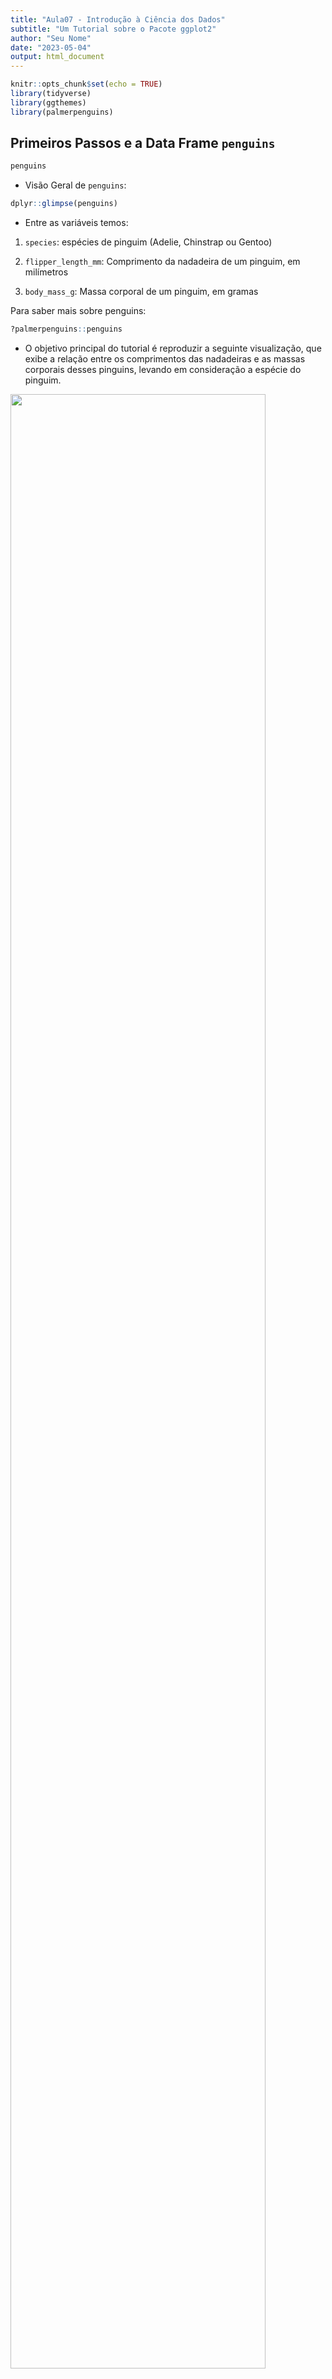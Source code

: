```yaml
---
title: "Aula07 - Introdução à Ciência dos Dados"
subtitle: "Um Tutorial sobre o Pacote ggplot2"
author: "Seu Nome"
date: "2023-05-04"
output: html_document
---
```



```r
knitr::opts_chunk$set(echo = TRUE)
library(tidyverse)
library(ggthemes)
library(palmerpenguins)
```


## Primeiros Passos e a Data Frame `penguins`


```r
penguins
```

- Visão Geral de `penguins`:

```r
dplyr::glimpse(penguins)
```

- Entre as variáveis temos:

1. `species`: espécies de pinguim (Adelie, Chinstrap ou Gentoo)

2. `flipper_length_mm`: Comprimento da nadadeira de um pinguim, em milímetros

3. `body_mass_g`: Massa corporal de um pinguim, em gramas

Para saber mais sobre penguins: 

```r
?palmerpenguins::penguins
```

- O objetivo principal do tutorial é reproduzir a seguinte visualização, 
que exibe a relação entre os comprimentos das nadadeiras e as massas corporais desses pinguins, levando em consideração a espécie do pinguim.

![](https://r4ds.hadley.nz/data-visualize_files/figure-html/unnamed-chunk-7-1.png){width=90%}

- Vamos recriar esta visualização passo a passo.


## Criando um ggplot

```r
ggplot(data = penguins)
```


```r
ggplot(
  data = penguins,
  mapping = aes(x = flipper_length_mm, y = body_mass_g)
)
```


```r
ggplot(
  data = penguins,
  mapping = aes(x = flipper_length_mm, y = body_mass_g)
) +
  geom_point()
```


```r
ggplot(
  data = penguins,
  mapping = aes(x = flipper_length_mm, y = body_mass_g, color = species)
) +
  geom_point()
```


```r
ggplot(
  data = penguins,
  mapping = aes(x = flipper_length_mm, y = body_mass_g, color = species)
) +
  geom_point() +
  geom_smooth(method = "lm")
```


```r
ggplot(
  data = penguins,
  mapping = aes(x = flipper_length_mm, y = body_mass_g)
) +
  geom_point(mapping = aes(color = species)) +
  geom_smooth(method = "lm")
```

- Voila! Temos algo que se parece muito com o nosso objetivo final, embora 
ainda não seja perfeito. Ainda precisamos usar formas diferentes para cada 
espécie de pinguins e melhorar os rótulos.

- Geralmente não é uma boa ideia representar informações usando apenas cores 
em um gráfico, pois as pessoas percebem as cores de forma diferente devido ao daltonismo ou outras diferenças de visão de cores. Portanto, além da cor, 
também podemos mapear as espécies para a forma da estética:

```r
ggplot(
  data = penguins,
  mapping = aes(x = flipper_length_mm, y = body_mass_g)
) +
  geom_point(mapping = aes(color = species, shape = species)) +
  geom_smooth(method = "lm")
```

- Note que a legenda é atualizada automaticamente para refletir as diferentes formas dos pontos.

- E, finalmente, podemos melhorar os rótulos do gráfico usando a função 
`labs()` em uma nova camada. 

- Alguns dos argumentos para `labs()` podem ser autoexplicativos: `title` 
adiciona um título e o `subtitle` adiciona um subtítulo ao gráfico. Outros 
argumentos correspondem aos mapeamentos estéticos, x é o rótulo do eixo x, y 
é o rótulo do eixo y e a cor e a forma definem o rótulo para a legenda. 

Além disso, podemos melhorar a paleta de cores para ser adequada para 
daltônicos com a função `scale_color_colorblind()` do pacote `ggthemes`:

```r
ggplot(
  data = penguins,
  mapping = aes(x = flipper_length_mm, y = body_mass_g)
) +
  geom_point(aes(color = species, shape = species)) +
  geom_smooth(method = "lm") +
  labs(
    title = "Body mass and flipper length",
    subtitle = "Dimensions for Adelie, Chinstrap, and Gentoo Penguins",
    x = "Flipper length (mm)", y = "Body mass (g)",
    color = "Species", shape = "Species"
  ) +
  scale_color_colorblind()
```


## Duas Variáveis Categóricas

Usando frequências absolutas:

```r
ggplot(penguins, aes(x = island, fill = species)) +
  geom_bar()
```

usando frequências relativas:

```r
ggplot(penguins, aes(x = island, fill = species)) +
  geom_bar(position = "fill")
```


## Facets

`facet_wrap()`, divide um gráfico em subgráficos, cada um exibindo um 
subconjunto dos dados com base em uma variável categórica:


```r
ggplot(penguins, aes(x = flipper_length_mm, y = body_mass_g)) + 
  geom_point() + 
  facet_wrap(~ species)
```


`facet_wrap()` é particularmente útil para acrescentar mais variáveis 
categóricas em uma visualização:


```r
ggplot(penguins, aes(x = flipper_length_mm, y = body_mass_g)) +
  geom_point(aes(color = species, shape = species)) +
  facet_wrap(~island)
```



## Simplificando a sintáxe do ggplot2


```r
ggplot(
  data = penguins,
  mapping = aes(x = flipper_length_mm, y = body_mass_g)
) +
  geom_point()
```
.

- Reescrevendo o gráfico anterior de forma mais concisa:

```r
ggplot(penguins, aes(x = flipper_length_mm, y = body_mass_g)) + 
  geom_point()
```

- Além disso, já conhecemos o operador pipe `|>`, que permite criar 
gráficos com:

```r
penguins |> 
  ggplot(aes(x = flipper_length_mm, y = body_mass_g)) + 
  geom_point()
```



## Salvando os gráficos

- Depois de fazer um gráfico, podemos salvá-lo como uma imagem que porerá ser  usada em outro trabalho. 

- `ggsave()` é a função do gggplot2 para isso, que salvará o gráfico mais recentemente criado no disco:

```r
ggplot(penguins, aes(x = flipper_length_mm, y = body_mass_g)) +
  geom_point()
ggsave(filename = "penguin-plot.png")
```

- Esse código irá salvar o gráfico em sua pasta ou diretório de trabalho:

```r
getwd()
```

- Se não especificamos a largura e a altura, elas serão retiradas das dimensões do dispositivo de plotagem atual. 

- Para termos um código reproduzível, é importante especificá-las ou, 
pelo menos, especificar a escala:

```r
fig01 <- ggplot(
  data = penguins,
  mapping = aes(x = flipper_length_mm, y = body_mass_g)
) +
  geom_point(aes(color = species, shape = species)) +
  geom_smooth(method = "lm") +
  labs(
    title = "Body mass and flipper length",
    subtitle = "Dimensions for Adelie, Chinstrap, and Gentoo Penguins",
    x = "Flipper length (mm)", y = "Body mass (g)",
    color = "Species", shape = "Species"
  ) +
  scale_color_colorblind()

# salva a imagen na pasta figs
f1 <- 'figs/penguin-plot.png'
ggsave(filename = f1,
       plot = fig01,
       width = 13,
       height = 9,
       dpi = 400,
       units = "in")
```

- Geralmente, no entanto, é recomendável escrever seus relatórios finais 
usando `R Markdown` ou o sistema `Quarto`, que é a nova geração.

- `R Markdown`, `Quarto` e `Jupyter Notebooks` são sistemas de autoria reproduzíveis que permitem intercalar código, prosa e incluir automaticamente 
gráficos, tabelas, entre outros resultados de análise e modelagem de dados 
no produto final.
